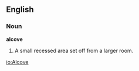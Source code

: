 ==English==

===Noun===
'''alcove'''
#A small recessed area set off from a larger room.

[[io:Alcove]]